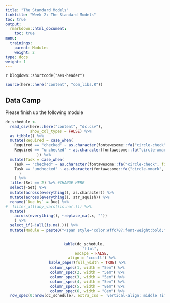 ```yaml
---
title: "The Standard Models"
linktitle: "Week 2: The Standard Models"
toc: true
output:
  rmarkdown::html_document:
    toc: true
menu:
  trainings:
    parent: Modules
    weight: 2
type: docs
weight: 1
---
```


`r blogdown::shortcode("aes-header")`

```r
source(here::here("content", "com_libs.R"))
```

## Data Camp

Please finish up the following module

```r
dc_schedule <-  
  read_csv(here::here("content", "dc.csv"),
           show_col_types = FALSE) %>%
  as_tibble() %>%
  mutate(Required = case_when(
    Required == "checked" ~ as.character(fontawesome::fa("circle-check", fill = "#428bca", height = "15px")),
    Required == "unchecked" ~ as.character(fontawesome::fa("circle-xmark", fill = "#d9534f", height = "15px"))
              )) %>%
  mutate(Task = case_when(
    Task == "checked" ~ as.character(fontawesome::fa("circle-check", fill = "#428bca", height = "15px")),
    Task == "unchecked" ~ as.character(fontawesome::fa("circle-xmark", fill = "#d9534f", height = "15px"))
      )
    ) %>%
  filter(Set == 2) %>% #CHANGE HERE
  select(-Set) %>%
  mutate(across(everything(), as.character)) %>%
  mutate(across(everything(), str_squish)) %>%
  rename(`Due by` = Due) %>%
#  filter_all(any_vars(!is.na(.))) %>% 
  mutate(
    across(everything(), ~replace_na(.x, ""))
    ) %>%
  select_if(~!all(is.na(.))) %>%
  mutate(Module = paste0("<span style='color:#ffc787;font-weight:bold;font-style:italic'>", Module, "</span?"))
  
```

<center>
```r
kable(dc_schedule, 
      "html", 
      escape = FALSE,
      align = 'ccccll') %>%
  kable_paper(full_width = TRUE) %>%
  column_spec(1, width = "5em") %>%
  column_spec(2, width = "5em") %>%
  column_spec(3, width = "5em") %>%
  column_spec(4, width = "5em") %>%
  column_spec(5, width = "8em") %>%
  column_spec(6, width = "8em") %>%
  row_spec(0:nrow(dc_schedule), extra_css = 'vertical-align: middle !important;', color = "#f7f7f7", background = "transparent")
```
</center>
